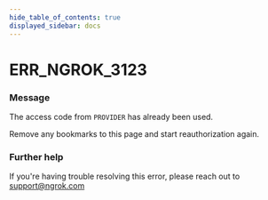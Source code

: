 ```yaml
---
hide_table_of_contents: true
displayed_sidebar: docs
---
```



# ERR_NGROK_3123

### Message

The access code from `PROVIDER` has already been used.

Remove any bookmarks to this page and start reauthorization again.

<ErrorDetails error="err_ngrok_3123" />

### Further help

If you're having trouble resolving this error, please reach out to [support@ngrok.com](mailto:support@ngrok.com?subject=Help%20with%20ERR_NGROK_3123)
